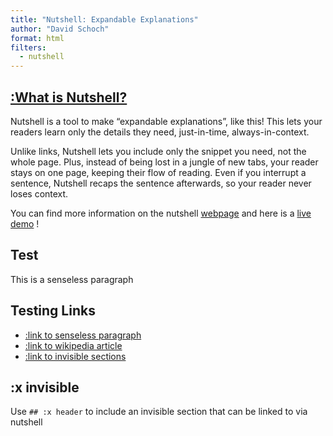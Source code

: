```yaml
---
title: "Nutshell: Expandable Explanations"
author: "David Schoch"
format: html
filters:
  - nutshell
---
```


## [:What is Nutshell?](#what-is-nutshell) {#what-is-nutshell}

Nutshell is a tool to make "expandable explanations", like this! This
lets your readers learn only the details they need, just-in-time,
always-in-context.

Unlike links, Nutshell lets you include only the snippet you need, not
the whole page. Plus, instead of being lost in a jungle of new tabs,
your reader stays on one page, keeping their flow of reading. Even if
you interrupt a sentence, Nutshell recaps the sentence afterwards, so
your reader never loses context.

You can find more information on the nutshell
[webpage](https://ncase.me/nutshell/) and here is a [live
demo](https://ncase.me/nutshell/) !

## Test {#test}

This is a senseless paragraph

## Testing Links

-   [:link to senseless paragraph](#Test)
-   [:link to wikipedia article](https://en.wikipedia.org/wiki/Nutshell)
-   [:link to invisible sections](#x-invisible)

## :x invisible {#x-invisible}

Use `## :x header` to include an invisible section that can be linked to
via nutshell
